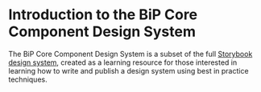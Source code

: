 
<Meta title="Design System/Introduction" />

# Introduction to the BiP Core Component Design System

The BiP Core Component Design System is a subset of the full [Storybook design system](https://github.com/storybookjs/design-system/), created as a learning resource for those interested in learning how to write and publish a design system using best in practice techniques.